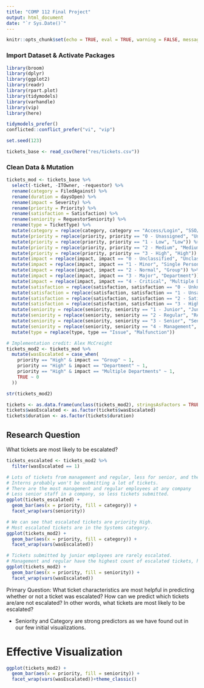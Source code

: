 ```yaml
---
title: "COMP 112 Final Project"
output: html_document
date: "`r Sys.Date()`"
---
```


```r
knitr::opts_chunk$set(echo = TRUE, eval = TRUE, warning = FALSE, message = FALSE, tidy = TRUE)
```

### Import Dataset & Activate Packages
```r
library(broom)
library(dplyr)
library(ggplot2)
library(readr)
library(rpart.plot)
library(tidymodels) 
library(varhandle)
library(vip)
library(here)

tidymodels_prefer()
conflicted::conflict_prefer("vi", "vip")

set.seed(123)

tickets_base <- read_csv(here("res/tickets.csv"))
```

### Clean Data & Mutation
```r
tickets_mod <- tickets_base %>%
  select(-ticket, -ITOwner, -requestor) %>%
  rename(category = FiledAgainst) %>%
  rename(duration = daysOpen) %>%
  rename(impact = Severity) %>%
  rename(priority = Priority) %>%
  rename(satisfaction = Satisfaction) %>%
  rename(seniority = RequestorSeniority) %>%
  rename(type = TicketType) %>%
  mutate(category = replace(category, category == "Access/Login", "SSO/IAM")) %>%
  mutate(priority = replace(priority, priority == "0 - Unassigned", "Unclassified")) %>%
  mutate(priority = replace(priority, priority == "1 - Low", "Low")) %>%
  mutate(priority = replace(priority, priority == "2 - Medium", "Medium")) %>%
  mutate(priority = replace(priority, priority == "3 - High", "High")) %>%
  mutate(impact = replace(impact, impact == "0 - Unclassified", "Unclassified")) %>%
  mutate(impact = replace(impact, impact == "1 - Minor", "Single Person")) %>%
  mutate(impact = replace(impact, impact == "2 - Normal", "Group")) %>%
  mutate(impact = replace(impact, impact == "3 - Major", "Department")) %>%
  mutate(impact = replace(impact, impact == "4 - Critical", "Multiple Departments")) %>%
  mutate(satisfaction = replace(satisfaction, satisfaction == "0 - Unknown", "N/A")) %>%
  mutate(satisfaction = replace(satisfaction, satisfaction == "1 - Unsatisfied", "Unsatisfied")) %>%
  mutate(satisfaction = replace(satisfaction, satisfaction == "2 - Satisfied", "Satisfied")) %>%
  mutate(satisfaction = replace(satisfaction, satisfaction == "3 - Highly satisfied", "Highly Satisfied")) %>%
  mutate(seniority = replace(seniority, seniority == "1 - Junior", "Junior")) %>%
  mutate(seniority = replace(seniority, seniority == "2 - Regular", "Regular")) %>%
  mutate(seniority = replace(seniority, seniority == "3 - Senior", "Senior")) %>%
  mutate(seniority = replace(seniority, seniority == "4 - Management", "Management")) %>%
  mutate(type = replace(type, type == "Issue", "Malfunction")) 

# Implementation credit: Alex McCreight
tickets_mod2 <- tickets_mod %>% 
  mutate(wasEscalated = case_when(
    priority == "High" & impact == "Group" ~ 1,
    priority == "High" & impact == "Department" ~ 1,
    priority == "High" & impact == "Multiple Departments" ~ 1,
    TRUE ~ 0
  ))

str(tickets_mod2)

tickets <- as.data.frame(unclass(tickets_mod2), stringsAsFactors = TRUE)
tickets$wasEscalated <- as.factor(tickets$wasEscalated)
tickets$duration <- as.factor(tickets$duration)
```

## Research Question
What tickets are most likely to be escalated?

```r
tickets_escalated <- tickets_mod2 %>%
  filter(wasEscalated == 1)

# Lots of tickets from management and regular, less for senior, and the least for junior
# Interns probably won't be submitting a lot of tickets. 
# There are the most management and regular employees at any company
# Less senior staff in a company, so less tickets submitted.
ggplot(tickets_escalated) +
  geom_bar(aes(x = priority, fill = category)) +
  facet_wrap(vars(seniority))

# We can see that escalated tickets are priority High.
# Most escalated tickets are in the Systems category.
ggplot(tickets_mod2) +
  geom_bar(aes(x = priority, fill = category)) +
  facet_wrap(vars(wasEscalated))

# Tickets submitted by junior employees are rarely escalated.
# Management and regular have the highest count of escalated tickets, however senior tickets are also commonly escalated.
ggplot(tickets_mod2) +
  geom_bar(aes(x = priority, fill = seniority)) +
  facet_wrap(vars(wasEscalated))


```
Primary Question: What ticket characteristics are most helpful in predicting whether or not a ticket was escalated? How can we predict which tickets are/are not escalated? In other words, what tickets are most likely to be escalated?

- Seniority and Category are strong predictors as we have found out in our few initial visualizations. 

# Effective Visualization

```r
ggplot(tickets_mod2) +
  geom_bar(aes(x = priority, fill = seniority)) +
  facet_wrap(vars(wasEscalated))+theme_classic()

```

